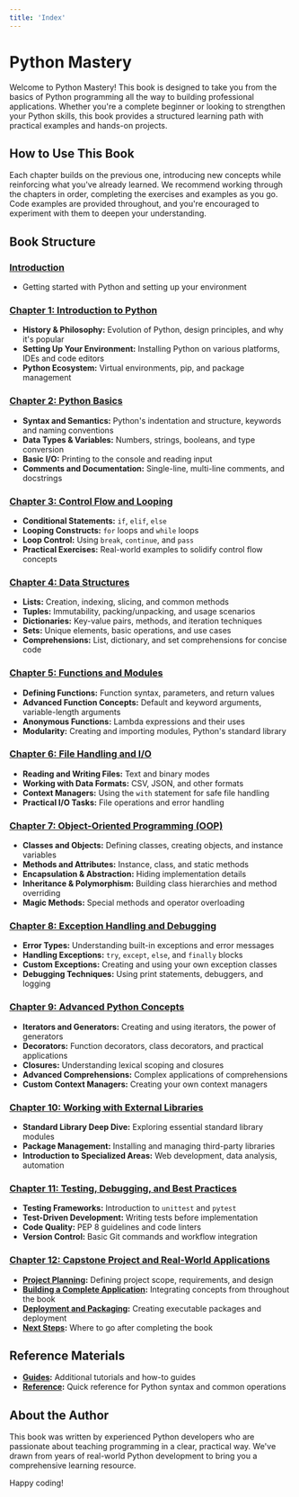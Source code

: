 ```yaml
---
title: 'Index'
---
```

# Python Mastery
Welcome to Python Mastery! This book is designed to take you from the basics of Python programming all the way to building professional applications. Whether you're a complete beginner or looking to strengthen your Python skills, this book provides a structured learning path with practical examples and hands-on projects.

## How to Use This Book

Each chapter builds on the previous one, introducing new concepts while reinforcing what you've already learned. We recommend working through the chapters in order, completing the exercises and examples as you go. Code examples are provided throughout, and you're encouraged to experiment with them to deepen your understanding.

## Book Structure

### [Introduction](/introduction)
- Getting started with Python and setting up your environment

### [Chapter 1: Introduction to Python](/chapter1)
- **History & Philosophy:** Evolution of Python, design principles, and why it's popular  
- **Setting Up Your Environment:** Installing Python on various platforms, IDEs and code editors
- **Python Ecosystem:** Virtual environments, pip, and package management

### [Chapter 2: Python Basics](/chapter2)
- **Syntax and Semantics:** Python's indentation and structure, keywords and naming conventions
- **Data Types & Variables:** Numbers, strings, booleans, and type conversion
- **Basic I/O:** Printing to the console and reading input
- **Comments and Documentation:** Single-line, multi-line comments, and docstrings

### [Chapter 3: Control Flow and Looping](/chapter3)
- **Conditional Statements:** `if`, `elif`, `else`
- **Looping Constructs:** `for` loops and `while` loops
- **Loop Control:** Using `break`, `continue`, and `pass`
- **Practical Exercises:** Real-world examples to solidify control flow concepts

### [Chapter 4: Data Structures](/chapter4)
- **Lists:** Creation, indexing, slicing, and common methods
- **Tuples:** Immutability, packing/unpacking, and usage scenarios
- **Dictionaries:** Key-value pairs, methods, and iteration techniques
- **Sets:** Unique elements, basic operations, and use cases
- **Comprehensions:** List, dictionary, and set comprehensions for concise code

### [Chapter 5: Functions and Modules](/chapter5)
- **Defining Functions:** Function syntax, parameters, and return values
- **Advanced Function Concepts:** Default and keyword arguments, variable-length arguments
- **Anonymous Functions:** Lambda expressions and their uses
- **Modularity:** Creating and importing modules, Python's standard library

### [Chapter 6: File Handling and I/O](/chapter6)
- **Reading and Writing Files:** Text and binary modes
- **Working with Data Formats:** CSV, JSON, and other formats
- **Context Managers:** Using the `with` statement for safe file handling
- **Practical I/O Tasks:** File operations and error handling

### [Chapter 7: Object-Oriented Programming (OOP)](/chapter7)
- **Classes and Objects:** Defining classes, creating objects, and instance variables
- **Methods and Attributes:** Instance, class, and static methods
- **Encapsulation & Abstraction:** Hiding implementation details
- **Inheritance & Polymorphism:** Building class hierarchies and method overriding
- **Magic Methods:** Special methods and operator overloading

### [Chapter 8: Exception Handling and Debugging](/chapter8)
- **Error Types:** Understanding built-in exceptions and error messages
- **Handling Exceptions:** `try`, `except`, `else`, and `finally` blocks
- **Custom Exceptions:** Creating and using your own exception classes
- **Debugging Techniques:** Using print statements, debuggers, and logging

### [Chapter 9: Advanced Python Concepts](/chapter9)
- **Iterators and Generators:** Creating and using iterators, the power of generators
- **Decorators:** Function decorators, class decorators, and practical applications
- **Closures:** Understanding lexical scoping and closures
- **Advanced Comprehensions:** Complex applications of comprehensions
- **Custom Context Managers:** Creating your own context managers

### [Chapter 10: Working with External Libraries](/chapter10)
- **Standard Library Deep Dive:** Exploring essential standard library modules
- **Package Management:** Installing and managing third-party libraries
- **Introduction to Specialized Areas:** Web development, data analysis, automation

### [Chapter 11: Testing, Debugging, and Best Practices](/chapter11)
- **Testing Frameworks:** Introduction to `unittest` and `pytest`
- **Test-Driven Development:** Writing tests before implementation
- **Code Quality:** PEP 8 guidelines and code linters
- **Version Control:** Basic Git commands and workflow integration

### [Chapter 12: Capstone Project and Real-World Applications](/chapter12)
- **[Project Planning](/chapter12/project-planning):** Defining project scope, requirements, and design
- **[Building a Complete Application](/chapter12/implementing-capstone):** Integrating concepts from throughout the book
- **[Deployment and Packaging](/chapter12/deployment-packaging):** Creating executable packages and deployment
- **[Next Steps](/chapter12/next-steps):** Where to go after completing the book

## Reference Materials

- **[Guides](/guides):** Additional tutorials and how-to guides
- **[Reference](/reference):** Quick reference for Python syntax and common operations

## About the Author

This book was written by experienced Python developers who are passionate about teaching programming in a clear, practical way. We've drawn from years of real-world Python development to bring you a comprehensive learning resource.

Happy coding!